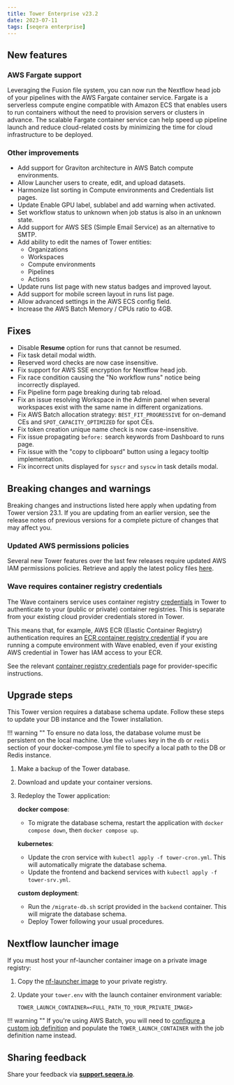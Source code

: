 ```yaml
---
title: Tower Enterprise v23.2
date: 2023-07-11
tags: [seqera enterprise]
---
```


## New features

### AWS Fargate support

Leveraging the Fusion file system, you can now run the Nextflow head job of your pipelines with the AWS Fargate container service. Fargate is a serverless compute engine compatible with Amazon ECS that enables users to run containers without the need to provision servers or clusters in advance. The scalable Fargate container service can help speed up pipeline launch and reduce cloud-related costs by minimizing the time for cloud infrastructure to be deployed.

### Other improvements

- Add support for Graviton architecture in AWS Batch compute environments.
- Allow Launcher users to create, edit, and upload datasets.
- Harmonize list sorting in Compute environments and Credentials list pages.
- Update Enable GPU label, sublabel and add warning when activated.
- Set workflow status to unknown when job status is also in an unknown state.
- Add support for AWS SES (Simple Email Service) as an alternative to SMTP.
- Add ability to edit the names of Tower entities:
  - Organizations
  - Workspaces
  - Compute environments
  - Pipelines
  - Actions
- Update runs list page with new status badges and improved layout.
- Add support for mobile screen layout in runs list page.
- Allow advanced settings in the AWS ECS config field.
- Increase the AWS Batch Memory / CPUs ratio to 4GB.

## Fixes

- Disable **Resume** option for runs that cannot be resumed.
- Fix task detail modal width.
- Reserved word checks are now case insensitive.
- Fix support for AWS SSE encryption for Nextflow head job.
- Fix race condition causing the "No workflow runs" notice being incorrectly displayed.
- Fix Pipeline form page breaking during tab reload.
- Fix an issue resolving Workspace in the Admin panel when several workspaces exist with the same name in different organizations.
- Fix AWS Batch allocation strategy: `BEST_FIT_PROGRESSIVE` for on-demand CEs and `SPOT_CAPACITY_OPTIMIZED` for spot CEs.
- Fix token creation unique name check is now case-insensitive.
- Fix issue propagating `before:` search keywords from Dashboard to runs page.
- Fix issue with the "copy to clipboard" button using a legacy tooltip implementation.
- Fix incorrect units displayed for `syscr` and `syscw` in task details modal.

## Breaking changes and warnings

Breaking changes and instructions listed here apply when updating from Tower version 23.1. If you are updating from an earlier version, see the release notes of previous versions for a complete picture of changes that may affect you.

### Updated AWS permissions policies

Several new Tower features over the last few releases require updated AWS IAM permissions policies. Retrieve and apply the latest policy files [here](https://github.com/seqeralabs/nf-tower-aws).

### Wave requires container registry credentials

The Wave containers service uses container registry [credentials](https://docs.seqera.io/platform/23.2/credentials/overview) in Tower to authenticate to your (public or private) container registries. This is separate from your existing cloud provider credentials stored in Tower.

This means that, for example, AWS ECR (Elastic Container Registry) authentication requires an [ECR container registry credential](https://docs.seqera.io/platform/23.2/credentials/aws_registry_credentials) if you are running a compute environment with Wave enabled, even if your existing AWS credential in Tower has IAM access to your ECR.

See the relevant [container registry credentials](https://docs.seqera.io/platform/23.2/credentials/overview) page for provider-specific instructions.

## Upgrade steps

This Tower version requires a database schema update. Follow these steps to update your DB instance and the Tower installation.

!!! warning ""
    To ensure no data loss, the database volume must be persistent on the local machine. Use the `volumes` key in the `db` or `redis` section of your docker-compose.yml file to specify a local path to the DB or Redis instance.

1. Make a backup of the Tower database.
2. Download and update your container versions.
3. Redeploy the Tower application:

    **docker compose**:

      - To migrate the database schema, restart the application with `docker compose down`, then `docker compose up`.

    **kubernetes**:

      - Update the cron service with `kubectl apply -f tower-cron.yml`. This will automatically migrate the database schema.
      - Update the frontend and backend services with `kubectl apply -f tower-srv.yml`.

    **custom deployment**:

      - Run the `/migrate-db.sh` script provided in the `backend` container. This will migrate the database schema.
      - Deploy Tower following your usual procedures.

## Nextflow launcher image

If you must host your nf-launcher container image on a private image registry:

1. Copy the [nf-launcher image](https://quay.io/seqeralabs/nf-launcher:j17-23.04.2-up3) to your private registry.
2. Update your `tower.env` with the launch container environment variable:

    `TOWER_LAUNCH_CONTAINER=<FULL_PATH_TO_YOUR_PRIVATE_IMAGE>`

!!! warning ""
    If you're using AWS Batch, you will need to [configure a custom job definition](https://docs.seqera.io/platform-enterprise/latest/enterprise/advanced-topics/custom-launch-container) and populate the `TOWER_LAUNCH_CONTAINER` with the job definition name instead.

## Sharing feedback

Share your feedback via [**support.seqera.io**](https://support.seqera.io).
